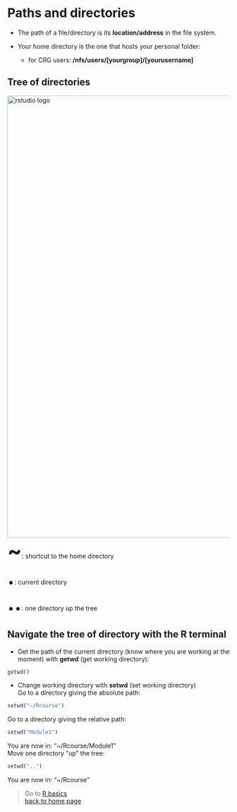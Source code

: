 # Paths and directories

* The path of a file/directory is its **location/address** in the file system.

* Your home directory is the one that hosts your personal folder:
	+ for CRG users: **/nfs/users/[yourgroup]/[yourusername]**

<h2>Tree of directories</h2>

<a href="https://sbcrg.github.io/CRG_RIntroduction/images/tree_directories.png"><img src="images/tree_directories.png" alt="rstudio logo" width="1000"/></a>
<br>
<font size="12"> <b>~</b></font>: shortcut to the home directory
<br>
<font size="12"> <b>.</b></font>: current directory
<br>
<font size="12"> <b>..</b></font>: one directory up the tree


<h2>Navigate the tree of directory with the R terminal</h2>

* Get the path of the current directory (know where you are working at the moment) with <b>getwd</b> (get working directory):
```r
getwd()
```

* Change working directory with **setwd** (set working directory)<br>
Go to a directory giving the absolute path: 
```r
setwd("~/Rcourse")
```
Go to a directory giving the relative path:
```r
setwd("Module1")
```
You are now in: "~/Rcourse/Module1"
<br>
Move one directory "up" the tree:
```r
setwd("..")
```
You are now in: "~/Rcourse"

 > Go to [R basics](https://sbcrg.github.io/CRG_RIntroduction/Rbasics)
<br>
> [back to home page](https://sbcrg.github.io/CRG_RIntroduction)


